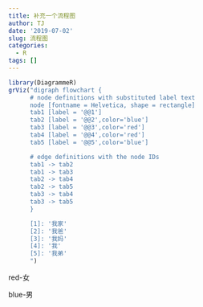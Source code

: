 ```yaml
---
title: 补充一个流程图
author: TJ
date: '2019-07-02'
slug: 流程图
categories:
  - R
tags: []
---
```

```r
library(DiagrammeR)
grViz("digraph flowchart {
      # node definitions with substituted label text
      node [fontname = Helvetica, shape = rectangle]        
      tab1 [label = '@@1']
      tab2 [label = '@@2',color='blue']
      tab3 [label = '@@3',color='red']
      tab4 [label = '@@4',color='red']
      tab5 [label = '@@5',color='blue']

      # edge definitions with the node IDs
      tab1 -> tab2 
      tab1 -> tab3
      tab2 -> tab4
      tab2 -> tab5
      tab3 -> tab4
      tab3 -> tab5 
      }

      [1]: '我家'
      [2]: '我爸'
      [3]: '我妈'
      [4]: '我'
      [5]: '我弟'
      ")

```

red-女

blue-男